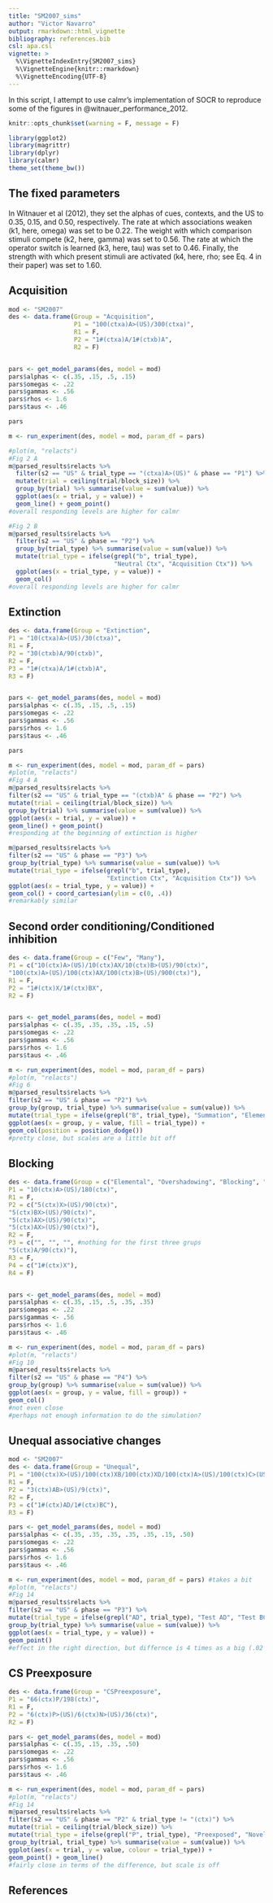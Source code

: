 ```yaml
---
title: "SM2007_sims"
author: "Victor Navarro"
output: rmarkdown::html_vignette
bibliography: references.bib
csl: apa.csl
vignette: >
  %\VignetteIndexEntry{SM2007_sims}
  %\VignetteEngine{knitr::rmarkdown}
  %\VignetteEncoding{UTF-8}
---
```


In this script, I attempt to use calmr's implementation of SOCR to reproduce some of the figures in @witnauer_performance_2012.

```r
knitr::opts_chunk$set(warning = F, message = F)
```


```r
library(ggplot2)
library(magrittr)
library(dplyr)
library(calmr)
theme_set(theme_bw())
```

## The fixed parameters

In Witnauer et al (2012), they set the alphas of cues, contexts, and the US to 0.35, 0.15, and 0.50, respectively. The rate at which associations weaken (k1, here, omega) was set to be 0.22. The weight with which comparison stimuli compete (k2, here, gamma) was set to 0.56. The rate at which the operator switch is learned (k3, here, tau) was set to 0.46. Finally, the strength with which present stimuli are activated (k4, here, rho; see Eq. 4 in their paper) was set to 1.60.

## Acquisition ##

```r
mod <- "SM2007"
des <- data.frame(Group = "Acquisition",
                  P1 = "100(ctxa)A>(US)/300(ctxa)",
                  R1 = F,
                  P2 = "1#(ctxa)A/1#(ctxb)A",
                  R2 = F)


pars <- get_model_params(des, model = mod)
pars$alphas <- c(.35, .15, .5, .15)
pars$omegas <- .22
pars$gammas <- .56
pars$rhos <- 1.6
pars$taus <- .46

pars

m <- run_experiment(des, model = mod, param_df = pars)

#plot(m, "relacts")
#Fig 2 A
m@parsed_results$relacts %>%
  filter(s2 == "US" & trial_type == "(ctxa)A>(US)" & phase == "P1") %>%
  mutate(trial = ceiling(trial/block_size)) %>%
  group_by(trial) %>% summarise(value = sum(value)) %>%
  ggplot(aes(x = trial, y = value)) +
  geom_line() + geom_point()
#overall responding levels are higher for calmr

#Fig 2 B
m@parsed_results$relacts %>%
  filter(s2 == "US" & phase == "P2") %>%
  group_by(trial_type) %>% summarise(value = sum(value)) %>%
  mutate(trial_type = ifelse(grepl("b", trial_type), 
                             "Neutral Ctx", "Acquisition Ctx")) %>%
  ggplot(aes(x = trial_type, y = value)) +
  geom_col()
#overall responding levels are higher for calmr

```

## Extinction ##

```r

des <- data.frame(Group = "Extinction",
P1 = "10(ctxa)A>(US)/30(ctxa)",
R1 = F,
P2 = "30(ctxb)A/90(ctxb)",
R2 = F,
P3 = "1#(ctxa)A/1#(ctxb)A",
R3 = F)


pars <- get_model_params(des, model = mod)
pars$alphas <- c(.35, .15, .5, .15)
pars$omegas <- .22
pars$gammas <- .56
pars$rhos <- 1.6
pars$taus <- .46

pars

m <- run_experiment(des, model = mod, param_df = pars)
#plot(m, "relacts")
#Fig 4 A
m@parsed_results$relacts %>%
filter(s2 == "US" & trial_type == "(ctxb)A" & phase == "P2") %>%
mutate(trial = ceiling(trial/block_size)) %>%
group_by(trial) %>% summarise(value = sum(value)) %>%
ggplot(aes(x = trial, y = value)) +
geom_line() + geom_point()
#responding at the beginning of extinction is higher

m@parsed_results$relacts %>%
filter(s2 == "US" & phase == "P3") %>%
group_by(trial_type) %>% summarise(value = sum(value)) %>%
mutate(trial_type = ifelse(grepl("b", trial_type), 
                           "Extinction Ctx", "Acquisition Ctx")) %>%
ggplot(aes(x = trial_type, y = value)) +
geom_col() + coord_cartesian(ylim = c(0, .4))
#remarkably similar

```

## Second order conditioning/Conditioned inhibition ##

```r

des <- data.frame(Group = c("Few", "Many"),
P1 = c("10(ctx)A>(US)/10(ctx)AX/10(ctx)B>(US)/90(ctx)",
"100(ctx)A>(US)/100(ctx)AX/100(ctx)B>(US)/900(ctx)"),
R1 = F,
P2 = "1#(ctx)X/1#(ctx)BX",
R2 = F)


pars <- get_model_params(des, model = mod)
pars$alphas <- c(.35, .35, .35, .15, .5)
pars$omegas <- .22
pars$gammas <- .56
pars$rhos <- 1.6
pars$taus <- .46

m <- run_experiment(des, model = mod, param_df = pars)
#plot(m, "relacts")
#Fig 6
m@parsed_results$relacts %>%
filter(s2 == "US" & phase == "P2") %>%
group_by(group, trial_type) %>% summarise(value = sum(value)) %>%
mutate(trial_type = ifelse(grepl("B", trial_type), "Summation", "Elemental")) %>%
ggplot(aes(x = group, y = value, fill = trial_type)) +
geom_col(position = position_dodge())
#pretty close, but scales are a little bit off

```

## Blocking ##

```r
des <- data.frame(Group = c("Elemental", "Overshadowing", "Blocking", "Recovery From Blocking"),
P1 = "10(ctx)A>(US)/180(ctx)",
R1 = F,
P2 = c("5(ctx)X>(US)/90(ctx)",
"5(ctx)BX>(US)/90(ctx)",
"5(ctx)AX>(US)/90(ctx)",
"5(ctx)AX>(US)/90(ctx)"),
R2 = F,
P3 = c("", "", "", #nothing for the first three grups
"5(ctx)A/90(ctx)"),
R3 = F,
P4 = c("1#(ctx)X"),
R4 = F)


pars <- get_model_params(des, model = mod)
pars$alphas <- c(.35, .15, .5, .35, .35)
pars$omegas <- .22
pars$gammas <- .56
pars$rhos <- 1.6
pars$taus <- .46

m <- run_experiment(des, model = mod, param_df = pars)
#plot(m, "relacts")
#Fig 10
m@parsed_results$relacts %>%
filter(s2 == "US" & phase == "P4") %>%
group_by(group) %>% summarise(value = sum(value)) %>%
ggplot(aes(x = group, y = value, fill = group)) +
geom_col()
#not even close
#perhaps not enough information to do the simulation?
```

## Unequal associative changes ##

```r
mod <- "SM2007"
des <- data.frame(Group = "Unequal",
P1 = "100(ctx)X>(US)/100(ctx)XB/100(ctx)XD/100(ctx)A>(US)/100(ctx)C>(US)/1500(ctx)",
R1 = F,
P2 = "3(ctx)AB>(US)/9(ctx)",
R2 = F,
P3 = c("1#(ctx)AD/1#(ctx)BC"),
R3 = F)

pars <- get_model_params(des, model = mod)
pars$alphas <- c(.35, .35, .35, .35, .35, .15, .50)
pars$omegas <- .22
pars$gammas <- .56
pars$rhos <- 1.6
pars$taus <- .46

m <- run_experiment(des, model = mod, param_df = pars) #takes a bit
#plot(m, "relacts")
#Fig 14
m@parsed_results$relacts %>%
filter(s2 == "US" & phase == "P3") %>%
mutate(trial_type = ifelse(grepl("AD", trial_type), "Test AD", "Test BC")) %>%
group_by(trial_type) %>% summarise(value = sum(value)) %>%
ggplot(aes(x = trial_type, y = value)) +
geom_point()
#effect in the right direction, but differnce is 4 times as a big (.02 in the paper, .08 here)

```

## CS Preexposure ##

```r
des <- data.frame(Group = "CSPreexposure",
P1 = "66(ctx)P/198(ctx)",
R1 = F,
P2 = "6(ctx)P>(US)/6(ctx)N>(US)/36(ctx)",
R2 = F)

pars <- get_model_params(des, model = mod)
pars$alphas <- c(.35, .15, .35, .50)
pars$omegas <- .22
pars$gammas <- .56
pars$rhos <- 1.6
pars$taus <- .46

m <- run_experiment(des, model = mod, param_df = pars)
#plot(m, "relacts")
#Fig 14
m@parsed_results$relacts %>%
filter(s2 == "US" & phase == "P2" & trial_type != "(ctx)") %>%
mutate(trial = ceiling(trial/block_size)) %>%
mutate(trial_type = ifelse(grepl("P", trial_type), "Preexposed", "Novel")) %>%
group_by(trial, trial_type) %>% summarise(value = sum(value)) %>%
ggplot(aes(x = trial, y = value, colour = trial_type)) +
geom_point() + geom_line()
#fairly close in terms of the difference, but scale is off

```

## References
